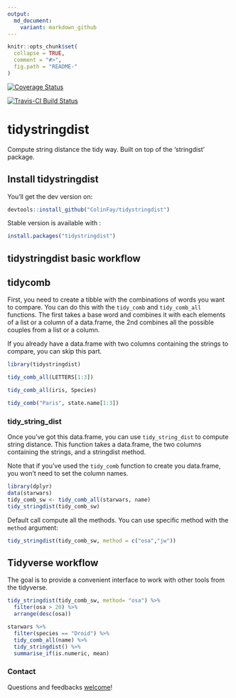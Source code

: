 ```yaml
---
output:
  md_document:
    variant: markdown_github
---
```


<!-- README.md is generated from README.Rmd. Please edit that file -->

```r
knitr::opts_chunk$set(
  collapse = TRUE,
  comment = "#>",
  fig.path = "README-"
)
```

[![Coverage Status](https://img.shields.io/codecov/c/github/ColinFay/tidystringdist/master.svg)](https://codecov.io/github/ColinFay/tidystringdist?branch=master)

[![Travis-CI Build Status](https://travis-ci.org/ColinFay/tidystringdist.svg?branch=master)](https://travis-ci.org/ColinFay/tidystringdist)


# tidystringdist

Compute string distance the tidy way. Built on top of the 'stringdist' package.

## Install tidystringdist

You'll get the dev version on: 

```r
devtools::install_github("ColinFay/tidystringdist")
```

Stable version is available with : 

```r
install.packages("tidystringdist")
```


## tidystringdist basic workflow

## tidycomb 

First, you need to create a tibble with the combinations of words you want to compare. You can do this with the `tidy_comb` and `tidy_comb_all` functions. The first takes a base word and combines it with each elements of a list or a column of a data.frame, the 2nd combines all the possible couples from a list or a column.

If you already have a data.frame with two columns containing the strings to compare, you can skip this part. 

```r
library(tidystringdist)

tidy_comb_all(LETTERS[1:3])
```

```r
tidy_comb_all(iris, Species)
```


```r
tidy_comb("Paris", state.name[1:3])
```

### tidy_string_dist

Once you've got this data.frame, you can use `tidy_string_dist` to compute string distance. This function takes a data.frame, the two columns containing the strings, and a stringdist method. 

Note that if you've used the `tidy_comb` function to create you data.frame, you won't need to set the column names. 

```r
library(dplyr)
data(starwars)
tidy_comb_sw <- tidy_comb_all(starwars, name)
tidy_stringdist(tidy_comb_sw)
```

Default call compute all the methods. You can use specific method with the `method` argument: 

```r
tidy_stringdist(tidy_comb_sw, method = c("osa","jw"))
```

## Tidyverse workflow

The goal is to provide a convenient interface to work with other tools from the tidyverse. 

```r
tidy_stringdist(tidy_comb_sw, method= "osa") %>%
  filter(osa > 20) %>%
  arrange(desc(osa))
```

```r
starwars %>%
  filter(species == "Droid") %>%
  tidy_comb_all(name) %>%
  tidy_stringdist() %>% 
  summarise_if(is.numeric, mean)
```

### Contact

Questions and feedbacks [welcome](mailto:contact@colinfay.me)!
